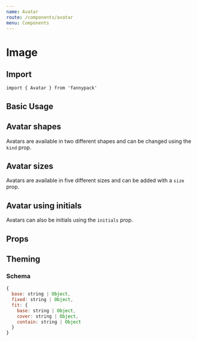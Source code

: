 ```yaml
---
name: Avatar
route: /components/avatar
menu: Components
---
```



# Image

## Import

`import { Avatar } from 'fannypack'`

## Basic Usage

<Playground>
  <Avatar source="https://raw.githubusercontent.com/bigbellies/fannypack/master/src/_docs/bean.jpg" alt="Bean" fit="cover" height={100} width={100} />
</Playground>

## Avatar shapes

Avatars are available in two different shapes and can be changed using the `kind` prop.

<Playground>
  <Avatar source="https://raw.githubusercontent.com/bigbellies/fannypack/master/src/_docs/bean.jpg" kind="circle" alt="Bean" fit="cover" height={100} width={100} />
</Playground>

## Avatar sizes

Avatars are available in five different sizes and can be added with a `size` prop.

<Playground>
  <Set>
    <Avatar source="https://raw.githubusercontent.com/bigbellies/fannypack/master/src/_docs/bean.jpg" alt="Bean" kind="circle" fit="cover" size="xsmall" />
    <Avatar source="https://raw.githubusercontent.com/bigbellies/fannypack/master/src/_docs/bean.jpg" alt="Bean" kind="circle" fit="cover" size="small" />
    <Avatar source="https://raw.githubusercontent.com/bigbellies/fannypack/master/src/_docs/bean.jpg" alt="Bean" kind="circle" fit="cover" />
    <Avatar source="https://raw.githubusercontent.com/bigbellies/fannypack/master/src/_docs/bean.jpg" alt="Bean" kind="circle" fit="cover" size="medium" />
    <Avatar source="https://raw.githubusercontent.com/bigbellies/fannypack/master/src/_docs/bean.jpg" alt="Bean" kind="circle" fit="cover" size="large" />
  </Set>
</Playground>

## Avatar using initials

Avatars can also be initials using the `initials` prop.

<Playground>
  <Set>
    <Avatar palette="primary" initials="MB" alt="Bean" kind="circle" size="xsmall" />
    <Avatar palette="success" initials="Mr Bean" alt="Bean" kind="circle" size="small" />
    <Avatar palette="primary" initials="MB" alt="Bean" />
    <Avatar palette="danger" initials="MB" alt="Bean" kind="circle" size="medium" />
    <Avatar palette="warning" initials="MB" alt="Bean" kind="circle" size="large" />
  </Set>
</Playground>

## Props

<PropsTable of={Avatar} />

## Theming

### Schema

```jsx
{
  base: string | Object,
  fixed: string | Object,
  fit: {
    base: string | Object,
    cover: string | Object,
    contain: string | Object
  }
}
```
